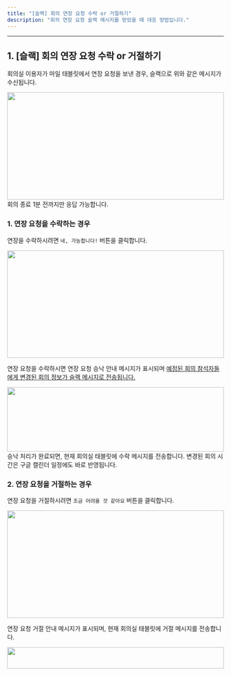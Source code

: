 ```yaml
---
title: "[슬랙] 회의 연장 요청 수락 or 거절하기"
description: "회의 연장 요청 슬랙 메시지를 받았을 때 대응 방법입니다."
---
```


---

## 1. [슬랙] 회의 연장 요청 수락 or 거절하기

회의실 이용자가 마일 태블릿에서 연장 요청을 보낸 경우, 슬랙으로 위와 같은 메시지가 수신됩니다.
<Frame>
    <img src="/images/tablet/meeting-extend/receive-extend-message/img1.png" width="100%" height="250" />
</Frame>
<br />
<Warning>
    회의 종료 1분 전까지만 응답 가능합니다.
</Warning>

<br />

### 1. 연장 요청을 수락하는 경우

연장을 수락하시려면 `네, 가능합니다!` 버튼을 클릭합니다. 
<Frame>
    <img src="/images/tablet/meeting-extend/receive-extend-message/img2.png" width="100%" height="250" />
</Frame>

연장 요청을 수락하시면 연장 요청 승낙 안내 메시지가 표시되며 <u>예정된 회의 참석자들에게 변경된 회의 정보가 슬랙 메시지로 전송됩니다.</u>
<Frame caption="[슬랙] 수락 후 안내 메시지">
    <img src="/images/tablet/meeting-extend/receive-extend-message/img3.png" width="100%" height="150" />
</Frame>
승낙 처리가 완료되면, 현재 회의실 태블릿에 수락 메시지를 전송합니다.

<Info>
    변경된 회의 시간은 구글 캘린더 일정에도 바로 반영됩니다.
</Info>

<br />

### 2. 연장 요청을 거절하는 경우

연장 요청을 거절하시려면 `조금 어려울 것 같아요` 버튼을 클릭합니다. 
<Frame>
    <img src="/images/tablet/meeting-extend/receive-extend-message/img4.png" width="100%" height="250" />
</Frame>

연장 요청 거절 안내 메시지가 표시되며, 현재 회의실 태블릿에 거절 메시지를 전송합니다.
<Frame caption="[슬랙] 거절 후 안내 메시지">
    <img src="/images/tablet/meeting-extend/receive-extend-message/img5.png" width="100%" height="50" />
</Frame>
